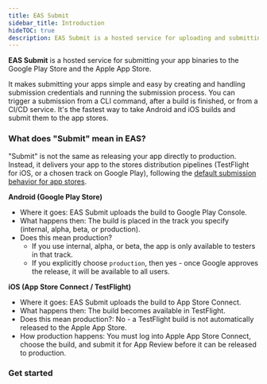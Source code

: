 ```yaml
---
title: EAS Submit
sidebar_title: Introduction
hideTOC: true
description: EAS Submit is a hosted service for uploading and submitting an app binary to the app stores.
---
```




**EAS Submit** is a hosted service for submitting your app binaries to the Google Play Store and the Apple App Store.

It makes submitting your apps simple and easy by creating and handling submission credentials and running the submission process. You can trigger a submission from a CLI command, after a build is finished, or from a CI/CD service. It's the fastest way to take Android and iOS builds and submit them to the app stores.

### What does "Submit" mean in EAS?

"Submit" is not the same as releasing your app directly to production. Instead, it delivers your app to the stores distribution pipelines (TestFlight for iOS, or a chosen track on Google Play), following the [default submission behavior for app stores](/build/automate-submissions/#default-submission-behavior-for-app-stores).

**Android (Google Play Store)**

- Where it goes: EAS Submit uploads the build to Google Play Console.
- What happens then: The build is placed in the track you specify (internal, alpha, beta, or production).
- Does this mean production?
  - If you use internal, alpha, or beta, the app is only available to testers in that track.
  - If you explicitly choose `production`, then yes - once Google approves the release, it will be available to all users.

**iOS (App Store Connect / TestFlight)**

- Where it goes: EAS Submit uploads the build to App Store Connect.
- What happens then: The build becomes available in TestFlight.
- Does this mean production?: No - a TestFlight build is not automatically released to the Apple App Store.
- How production happens: You must log into Apple App Store Connect, choose the build, and submit it for App Review before it can be released to production.

### Get started

<BoxLink
  title="Submit to the Google Play Store"
  description="Learn how to submit an Android app to the Google Play Store."
  href="/submit/android"
  Icon={GoogleAppStoreIcon}
/>
<BoxLink
  title="Submit to the Apple App Store"
  description="Learn how to submit an iOS/iPadOS app to the Apple App Store."
  href="/submit/ios"
  Icon={AppleAppStoreIcon}
/>
<BoxLink
  title="Configuration with eas.json"
  description="See how to configure your submissions with eas.json."
  href="/submit/eas-json"
  Icon={Settings01Icon}
/>
